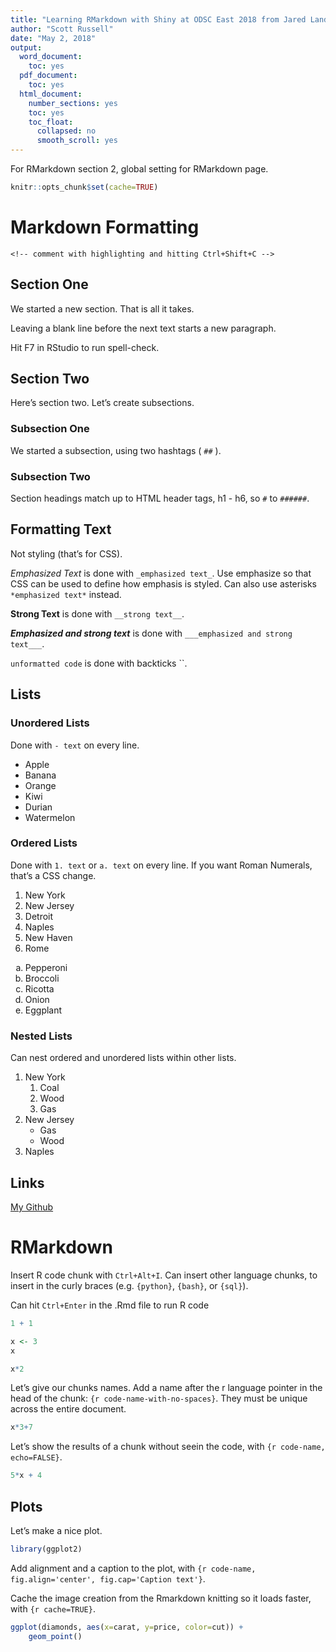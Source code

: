 ```yaml
---
title: "Learning RMarkdown with Shiny at ODSC East 2018 from Jared Lander"
author: "Scott Russell"
date: "May 2, 2018"
output:
  word_document:
    toc: yes
  pdf_document:
    toc: yes
  html_document:
    number_sections: yes
    toc: yes
    toc_float:
      collapsed: no
      smooth_scroll: yes
---
```


For RMarkdown section 2, global setting for RMarkdown page. 
```r
knitr::opts_chunk$set(cache=TRUE)
```

# Markdown Formatting

`<!-- comment with highlighting and hitting Ctrl+Shift+C -->`

## Section One

We started a new section. That is all it takes.

Leaving a blank line before the next text starts a new paragraph.

Hit F7 in RStudio to run spell-check.

## Section Two

Here's section two. Let's create subsections.

### Subsection One

We started a subsection, using two hashtags ( `##` ).

### Subsection Two

Section headings match up to HTML header tags, h1 - h6, so `#` to `######`.

## Formatting Text

Not styling (that's for CSS).

_Emphasized Text_ is done with `_emphasized text_`. Use emphasize so that CSS can be used to define how emphasis is styled. Can also use asterisks `*emphasized text*` instead.

__Strong Text__ is done with `__strong text__`.

___Emphasized and strong text___ is done with `___emphasized and strong text___`.

`unformatted code` is done with backticks ``.

## Lists

### Unordered Lists

Done with `- text` on every line.

- Apple
- Banana
- Orange
- Kiwi
- Durian
- Watermelon

### Ordered Lists

Done with `1. text` or `a. text` on every line. If you want Roman Numerals, that's a CSS change.

1. New York
1. New Jersey
1. Detroit
1. Naples
1. New Haven
1. Rome

a. Pepperoni
b. Broccoli
c. Ricotta
d. Onion
e. Eggplant

### Nested Lists

Can nest ordered and unordered lists within other lists.

1. New York
    1. Coal
    1. Wood
    1. Gas
1. New Jersey
    - Gas
    - Wood
1. Naples

## Links

[My Github](https://github.com/amundsenjunior)

# RMarkdown

Insert R code chunk with `Ctrl+Alt+I`. Can insert other language chunks, to insert in the curly braces (e.g. `{python}`, `{bash}`, or `{sql}`).

Can hit `Ctrl+Enter` in the .Rmd file to run R code
```r
1 + 1
```

```r
x <- 3
x
```

```r
x*2
```

Let's give our chunks names. Add a name after the r language pointer in the head of the chunk: `{r code-name-with-no-spaces}`. They must be unique across the entire document.
```r
x*3+7
```

Let's show the results of a chunk without seein the code, with `{r code-name, echo=FALSE}`.
```r
5*x + 4
```

## Plots

Let's make a nice plot.
```r
library(ggplot2)
```

Add alignment and a caption to the plot, with `{r code-name, fig.align='center', fig.cap='Caption text'}`.

Cache the image creation from the Rmarkdown knitting so it loads faster, with `{r cache=TRUE}`.
```r
ggplot(diamonds, aes(x=carat, y=price, color=cut)) +
    geom_point()
```

